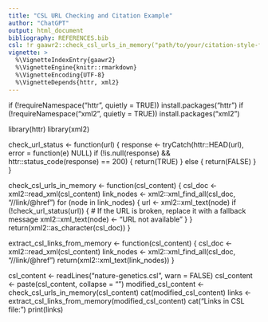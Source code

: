 ```yaml
---
title: "CSL URL Checking and Citation Example"
author: "ChatGPT"
output: html_document
bibliography: REFERENCES.bib
csl: !r gaawr2::check_csl_urls_in_memory("path/to/your/citation-style-file.csl")
vignette: >
  %\VignetteIndexEntry{gaawr2}
  %\VignetteEngine{knitr::rmarkdown}
  %\VignetteEncoding{UTF-8}
  %\VignetteDepends{httr, xml2}
---
```


if (!requireNamespace("httr", quietly = TRUE)) install.packages("httr")
if (!requireNamespace("xml2", quietly = TRUE)) install.packages("xml2")

library(httr)
library(xml2)

check_url_status <- function(url) {
  response <- tryCatch(httr::HEAD(url), error = function(e) NULL)
  if (!is.null(response) && httr::status_code(response) == 200) {
    return(TRUE)
  } else {
    return(FALSE)
  }
}

check_csl_urls_in_memory <- function(csl_content) {
  csl_doc <- xml2::read_xml(csl_content)
  link_nodes <- xml2::xml_find_all(csl_doc, "//link/@href")
  for (node in link_nodes) {
    url <- xml2::xml_text(node)
    if (!check_url_status(url)) {
      # If the URL is broken, replace it with a fallback message
      xml2::xml_text(node) <- "URL not available"
    }
  }
  return(xml2::as_character(csl_doc))
}

extract_csl_links_from_memory <- function(csl_content) {
  csl_doc <- xml2::read_xml(csl_content)
  link_nodes <- xml2::xml_find_all(csl_doc, "//link/@href")
  return(xml2::xml_text(link_nodes))
}

csl_content <- readLines("nature-genetics.csl", warn = FALSE)
csl_content <- paste(csl_content, collapse = "\n")
modified_csl_content <- check_csl_urls_in_memory(csl_content)
cat(modified_csl_content)
links <- extract_csl_links_from_memory(modified_csl_content)
cat("Links in CSL file:\n")
print(links)
